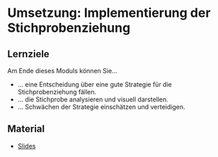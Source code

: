 # Umsetzung: Implementierung der Stichprobenziehung


::: {.callout-tip} 
## Lernziele

Am Ende dieses Moduls können Sie...


* ... eine Entscheidung über eine gute Strategie für die Stichprobenziehung fällen.
* ... die Stichprobe analysieren und visuell darstellen.
* ... Schwächen der Strategie einschätzen und verteidigen.

:::

## Material
* [Slides](slides/ADA2_Modul2.pdf)

